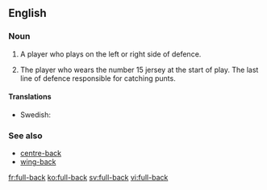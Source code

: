 {{also|fullback|full back}}
==English==

===Noun===
{{en-noun|head=[[full]]-[[back]]}}

# {{soccer}} A player who plays on the left or right side of defence.
# {{rugby}} The player who wears the number 15 jersey at the start of play. The last line of defence responsible for catching punts.

====Translations====
{{trans-top|(soccer) a player who plays on the left or right side of defence}}
* Swedish: {{t|sv|ytterback|c}}
{{trans-mid}}
{{trans-bottom}}

{{trans-top|(rugby)}}
{{trans-mid}}
{{trans-bottom}}

===See also===
* [[centre-back]]
* [[wing-back]]

[[fr:full-back]]
[[ko:full-back]]
[[sv:full-back]]
[[vi:full-back]]